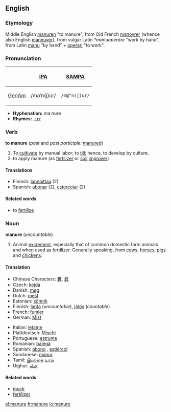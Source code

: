 ==English==
===Etymology===
Middle English [[manuren]] "to manure", from Old French [[manovrer]] (whence also English [[maneuver]]), from vulgar Latin ''*manuoperare'' "work by hand", from Latin [[manus|manu]] "by hand" + [[operari]] "to work".

===Pronunciation===
{| border=1 cellpadding=5
! !! [[w:International Phonetic Alphabet|IPA]] !! [[w:SAMPA|SAMPA]]
|-
! [[GenAm]]
| /məˈn(j)ur/ || <tt>/m@"n(j)ur/</tt>
|}

*'''Hyphenation:''' ma·nure
*'''Rhymes:''' [[Rhymes:English:-uːr|-uːr]]


===Verb===
'''to manure''' (''past'' and ''past participle:'' [[manured]])
#To [[cultivate]] by manual labor; to [[till]]; hence, to develop by culture.
#to apply manure (as [[fertilizer]] or [[soil]] [[improver]])

====Translations====
*Finnish: [[lannoittaa]] (2)
*Spanish: [[abonar]] (2), [[estercolar]] (2)

====Related words====
*to [[fertilize]]


===Noun===
'''manure''' (''uncountable'')

# Animal [[excrement]], especially that of common domestic farm animals and when used as fertilizer. Generally speaking, from [[cow]]s, [[horse]]s, [[pig]]s and [[chicken]]s.

====Translation====
{{top}}
*Chinese Characters: [[糞]], [[粪]]
*Czech: [[kejda]]
*Danish: [[møg]]
*Dutch: [[mest]] {{m}}
*Estonian: [[sõnnik]]
*Finnish: [[lanta]] (''uncountable''), [[jätös]] (''countable'')
*French: [[fumier]] {{m}}
*German: [[Mist]] {{m}}
{{mid}}
*Italian: [[letame]]
*Plattdeutsch: [[Mischt]] {{m}}
*Portuguese: [[estrume]] {{m}}
*Romanian: [[balegă]] {{f}}
*Spanish: [[abono]] {{m}}, [[estiércol]] {{m}}
*Sundanese: [[manur]]
*Tamil: [[இயற்கை]] [[உரம்]]
*Uighur: [[چىلە]]
{{bottom}}

====Related words====
*[[muck]]
*[[fertilizer]]

[[el:manure]]
[[fr:manure]]
[[io:manure]]